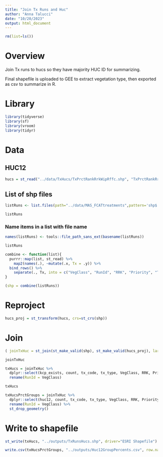 ```yaml
---
title: "Join Tx Runs and Huc"
author: "Anna Talucci"
date: "10/20/2023"
output: html_document
---
```


```r
rm(list=ls())
```


# Overview
Join Tx runs to hucs so they have majority HUC ID for summarizing. 

Final shapefile is uploaded to GEE to extract vegetation type, then exported as csv to summarize in R.


# Library
```r
library(tidyverse)
library(sf)
library(vroom)
library(tidyr)
```

# Data
## HUC12
```r
hucs = st_read("../data/TxHucs/TxPrctRankRrkWipRffc.shp", "TxPrctRankRrkWipRffc")
```

## List of shp files
```r
listRuns <- list.files(path="../data/MAS_FCATtreatments",pattern='shp$', full.names = TRUE)
```

```r
listRuns
```

### Name items in a list with file name
```r
names(listRuns) <- tools::file_path_sans_ext(basename(listRuns))
```

```r
listRuns
```

```r
combine <- function(list){
  purrr::map(list, st_read) %>%
    map2(names(.), ~mutate(.x, Tx = .y)) %>%
  bind_rows() %>%
    separate(., Tx, into = c("VegClass", "RunId", "RRK", "Priority", "TxIntense", "dateProc"), sep = '_', convert=TRUE, extra='merge')
}
```

```r
(shp = combine(listRuns))
```

# Reproject
```r
hucs_proj = st_transform(hucs, crs=st_crs(shp))
```
# Join
```r
( joinTxHuc = st_join(st_make_valid(shp), st_make_valid(hucs_proj), largest=TRUE))
```

```r
joinTxHuc
```

```r
txHucs = joinTxHuc %>% 
  dplyr::select(kcp_exists, count, tx_code, tx_type, VegClass, RRK, Priority, TxIntense, huc12) %>%
  rename(RunId = VegClass)
```

```r
txHucs
```


```r
txHucsPrctGroups = joinTxHuc %>% 
  dplyr::select(huc12, count, tx_code, tx_type, VegClass, RRK, Priority, TxIntense, TxWPrct, TxRffcP, TxBpPrc) %>%
  rename(RunId = VegClass) %>%
  st_drop_geometry()
```
# Write to shapefile

```r
st_write(txHucs, "../outputs/TxRunsHucs.shp", driver="ESRI Shapefile")
```

```r
write.csv(txHucsPrctGroups, "../outputs/Huc12GroupPercents.csv", row.names = F)
```
